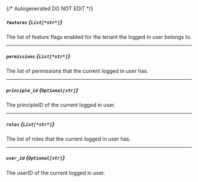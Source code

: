 {/* Autogenerated DO NOT EDIT  */}
##### `features` *{`List[*str*]`}*
The list of feature flags enabled for the tenant the logged in user belongs to.

---
##### `permissions` *{`List[*str*]`}*
The list of permissions that the current logged in user has.

---
##### `principle_id` *{`Optional[str]`}*
The principleID of the current logged in user.

---
##### `roles` *{`List[*str*]`}*
The list of roles that the current logged in user has.

---
##### `user_id` *{`Optional[str]`}*
The userID of the current logged in user.

